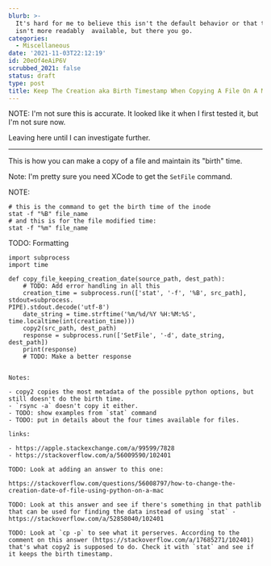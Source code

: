 ```yaml
---
blurb: >-
  It's hard for me to believe this isn't the default behavior or that the answer
  isn't more readably  available, but there you go.
categories:
  - Miscellaneous
date: '2021-11-03T22:12:19'
id: 20eOf4eAiP6V
scrubbed_2021: false
status: draft
type: post
title: Keep The Creation aka Birth Timestamp When Copying A File On A Mac In Python
---
```


NOTE: I'm not sure this is accurate. It looked like it when I first tested it, but I'm not sure now. 


Leaving here until I can investigate further. 

---




This is how you can make a copy of a file and maintain its "birth" time. 

Note: I'm pretty sure you need XCode to get the `SetFile` command. 

NOTE: 

```
# this is the command to get the birth time of the inode
stat -f "%B" file_name
# and this is for the file modified time:
stat -f "%m" file_name
```




TODO: Formatting

```python3
import subprocess
import time

def copy_file_keeping_creation_date(source_path, dest_path):
    # TODO: Add error handling in all this
    creation_time = subprocess.run(['stat', '-f', '%B', src_path], stdout=subprocess.
PIPE).stdout.decode('utf-8')
    date_string = time.strftime('%m/%d/%Y %H:%M:%S', time.localtime(int(creation_time)))
    copy2(src_path, dest_path)
    response = subprocess.run(['SetFile', '-d', date_string, dest_path])
    print(response)
    # TODO: Make a better response
    
    
Notes:

- copy2 copies the most metadata of the possible python options, but still doesn't do the birth time. 
- `rsync -a` doesn't copy it either. 
- TODO: show examples from `stat` command 
- TODO: put in details about the four times available for files. 

links:

- https://apple.stackexchange.com/a/99599/7828
- https://stackoverflow.com/a/56009590/102401

TODO: Look at adding an answer to this one:

https://stackoverflow.com/questions/56008797/how-to-change-the-creation-date-of-file-using-python-on-a-mac

TODO: Look at this answer and see if there's something in that pathlib that can be used for finding the data instead of using `stat` - https://stackoverflow.com/a/52858040/102401

TODO: Look at `cp -p` to see what it perserves. According to the comment on this answer (https://stackoverflow.com/a/17685271/102401) that's what copy2 is supposed to do. Check it with `stat` and see if it keeps the birth timestamp.

